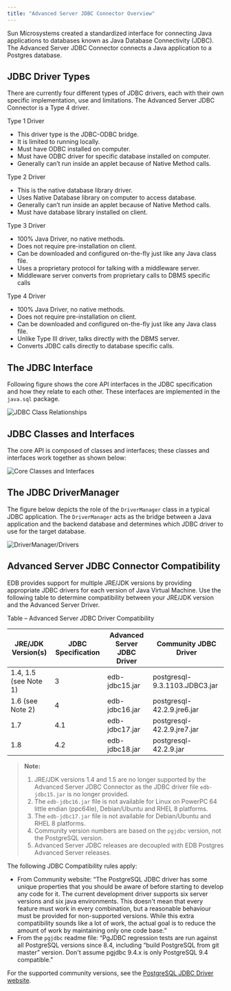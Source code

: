 ```yaml
---
title: "Advanced Server JDBC Connector Overview"
---
```


<div id="advanced_server_jdbc_connector_overview" class="registered_link"></div>


Sun Microsystems created a standardized interface for connecting Java applications to databases known as Java Database Connectivity (JDBC). The Advanced Server JDBC Connector connects a Java application to a Postgres database.

<div id="jdbc_driver_types" class="registered_link"></div>

## JDBC Driver Types



There are currently four different types of JDBC drivers, each with their own specific implementation, use and limitations. The Advanced Server JDBC Connector is a Type 4 driver.

Type 1 Driver

  - This driver type is the JDBC-ODBC bridge.
  - It is limited to running locally.
  - Must have ODBC installed on computer.
  - Must have ODBC driver for specific database installed on computer.
  - Generally can’t run inside an applet because of Native Method calls.

Type 2 Driver

  - This is the native database library driver.
  - Uses Native Database library on computer to access database.
  - Generally can’t run inside an applet because of Native Method calls.
  - Must have database library installed on client.

Type 3 Driver

  - 100% Java Driver, no native methods.
  - Does not require pre-installation on client.
  - Can be downloaded and configured on-the-fly just like any Java class file.
  - Uses a proprietary protocol for talking with a middleware server.
  - Middleware server converts from proprietary calls to DBMS specific calls

Type 4 Driver

  - 100% Java Driver, no native methods.
  - Does not require pre-installation on client.
  - Can be downloaded and configured on-the-fly just like any Java class file.
  - Unlike Type III driver, talks directly with the DBMS server.
  - Converts JDBC calls directly to database specific calls.

## The JDBC Interface



Following figure shows the core API interfaces in the JDBC specification and how they relate to each other. These interfaces are implemented in the `java.sql` package.

![*JDBC Class Relationships*](images/jdbc_class_relationships.png)

## JDBC Classes and Interfaces



The core API is composed of classes and interfaces; these classes and interfaces work together as shown below:

![*Core Classes and Interfaces*](images/core_classes_and_interfaces.png)

## The JDBC DriverManager



The figure below depicts the role of the `DriverManager` class in a typical JDBC application. The `DriverManager` acts as the bridge between a Java application and the backend database and determines which JDBC driver to use for the target database.

![*DriverManager/Drivers*](images/drivermanager_drivers.png)

## Advanced Server JDBC Connector Compatibility



EDB provides support for multiple JRE/JDK versions by providing appropriate JDBC drivers for each version of Java Virtual Machine. Use the following table to determine compatibility between your JRE/JDK version and the Advanced Server Driver.

Table – Advanced Server JDBC Driver Compatibility

| JRE/JDK Version(s)    | JDBC Specification | Advanced Server JDBC Driver | Community JDBC Driver         |
| --------------------- | ------------------ | --------------------------- | ----------------------------- |
| 1.4, 1.5 (see Note 1) | 3                  | edb-jdbc15.jar              | postgresql-9.3.1103.JDBC3.jar |
| 1.6 (see Note 2)      | 4                  | edb-jdbc16.jar              | postgresql-42.2.9.jre6.jar    |
| 1.7                   | 4.1                | edb-jdbc17.jar              | postgresql-42.2.9.jre7.jar    |
| 1.8                   | 4.2                | edb-jdbc18.jar              | postgresql-42.2.9.jar         |

> **Note:** 
>
> 1.  JRE/JDK versions 1.4 and 1.5 are no longer supported by the Advanced Server JDBC Connector as the JDBC driver file `edb-jdbc15.jar` is no longer provided.
> 2.  The `edb-jdbc16.jar` file is not available for Linux on PowerPC 64 little endian (ppc64le), Debian/Ubuntu and RHEL 8 platforms.
> 3.  The `edb-jdbc17.jar` file is not available for Debian/Ubuntu and RHEL 8 platforms.
> 4.  Community version numbers are based on the `pgjdbc` version, not the PostgreSQL version.
> 5.  Advanced Server JDBC releases are decoupled with EDB Postgres Advanced Server releases.


The following JDBC Compatibility rules apply:

  - From Community website: “The PostgreSQL JDBC driver has some unique properties that you should be aware of before starting to develop any code for it. The current development driver supports six server versions and six java environments. This doesn't mean that every feature must work in every combination, but a reasonable behaviour must be provided for non-supported versions. While this extra compatibility sounds like a lot of work, the actual goal is to reduce the amount of work by maintaining only one code base.”
  - From the `pgjdbc` readme file: “PgJDBC regression tests are run against all PostgreSQL versions since 8.4, including “build PostgreSQL from git master” version. Don't assume pgjdbc 9.4.x is only PostgreSQL 9.4 compatible.”

For the supported community versions, see the [PostgreSQL JDBC Driver website](https://jdbc.postgresql.org/download.html).
